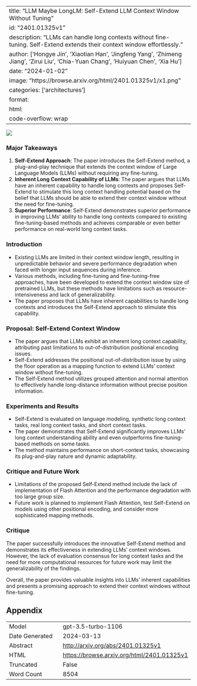 
---
title: "LLM Maybe LongLM: Self-Extend LLM Context Window Without Tuning"
id: "2401.01325v1"
description: "LLMs can handle long contexts without fine-tuning. Self-Extend extends their context window effortlessly."
author: ['Hongye Jin', 'Xiaotian Han', 'Jingfeng Yang', 'Zhimeng Jiang', 'Zirui Liu', 'Chia-Yuan Chang', 'Huiyuan Chen', 'Xia Hu']
date: "2024-01-02"
image: "https://browse.arxiv.org/html/2401.01325v1/x1.png"
categories: ['architectures']
format:
  html:
    code-overflow: wrap
---

![](https://browse.arxiv.org/html/2401.01325v1/x1.png)

### Major Takeaways

1. **Self-Extend Approach**: The paper introduces the Self-Extend method, a plug-and-play technique that extends the context window of Large Language Models (LLMs) without requiring any fine-tuning.
2. **Inherent Long Context Capability of LLMs**: The paper argues that LLMs have an inherent capability to handle long contexts and proposes Self-Extend to stimulate this long context handling potential based on the belief that LLMs should be able to extend their context window without the need for fine-tuning.
3. **Superior Performance**: Self-Extend demonstrates superior performance in improving LLMs’ ability to handle long contexts compared to existing fine-tuning-based methods and achieves comparable or even better performance on real-world long context tasks.

### Introduction
- Existing LLMs are limited in their context window length, resulting in unpredictable behavior and severe performance degradation when faced with longer input sequences during inference.
- Various methods, including fine-tuning and fine-tuning-free approaches, have been developed to extend the context window size of pretrained LLMs, but these methods have limitations such as resource-intensiveness and lack of generalizability.
- The paper proposes that LLMs have inherent capabilities to handle long contexts and introduces the Self-Extend approach to stimulate this capability.

### Proposal: Self-Extend Context Window
- The paper argues that LLMs exhibit an inherent long context capability, attributing past limitations to out-of-distribution positional encoding issues.
- Self-Extend addresses the positional out-of-distribution issue by using the floor operation as a mapping function to extend LLMs' context window without fine-tuning.
- The Self-Extend method utilizes grouped attention and normal attention to effectively handle long-distance information without precise position information.

### Experiments and Results
- Self-Extend is evaluated on language modeling, synthetic long context tasks, real long context tasks, and short context tasks.
- The paper demonstrates that Self-Extend significantly improves LLMs’ long context understanding ability and even outperforms fine-tuning-based methods on some tasks.
- The method maintains performance on short-context tasks, showcasing its plug-and-play nature and dynamic adaptability.

### Critique and Future Work
- Limitations of the proposed Self-Extend method include the lack of implementation of Flash Attention and the performance degradation with too large group size.
- Future work is planned to implement Flash Attention, test Self-Extend on models using other positional encoding, and consider more sophisticated mapping methods.

### Critique
The paper successfully introduces the innovative Self-Extend method and demonstrates its effectiveness in extending LLMs' context windows. However, the lack of evaluation consensus for long context tasks and the need for more computational resources for future work may limit the generalizability of the findings.

Overall, the paper provides valuable insights into LLMs’ inherent capabilities and presents a promising approach to extend their context windows without fine-tuning.

## Appendix

|          |          |
|----------|----------|
| Model     | gpt-3.5-turbo-1106       |
| Date Generated     | 2024-03-13       |
| Abstract | [http://arxiv.org/abs/2401.01325v1](http://arxiv.org/abs/2401.01325v1)        |
| HTML     | [https://browse.arxiv.org/html/2401.01325v1](https://browse.arxiv.org/html/2401.01325v1)       |
| Truncated       | False       |
| Word Count       | 8504       |